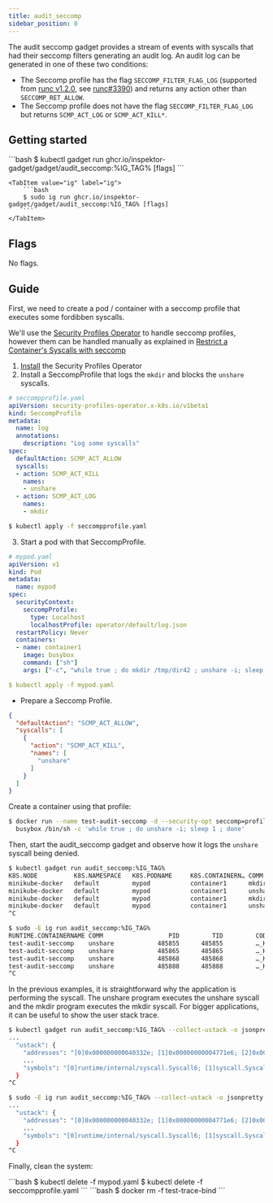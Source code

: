 ```yaml
---
title: audit_seccomp
sidebar_position: 0
---
```



The audit seccomp gadget provides a stream of events with syscalls that had
their seccomp filters generating an audit log. An audit log can be generated in
one of these two conditions:

* The Seccomp profile has the flag `SECCOMP_FILTER_FLAG_LOG` (supported from
  [runc v1.2.0](https://github.com/opencontainers/runc/releases/tag/v1.2.0),
  see [runc#3390](https://github.com/opencontainers/runc/pull/3390)) and returns
  any action other than `SECCOMP_RET_ALLOW`.
* The Seccomp profile does not have the flag `SECCOMP_FILTER_FLAG_LOG` but
  returns `SCMP_ACT_LOG` or `SCMP_ACT_KILL*`.

## Getting started

<Tabs groupId="env">
    <TabItem value="kubectl-gadget" label="kubectl gadget">
        ```bash
        $ kubectl gadget run ghcr.io/inspektor-gadget/gadget/audit_seccomp:%IG_TAG% [flags]
        ```
    </TabItem>

    <TabItem value="ig" label="ig">
        ```bash
        $ sudo ig run ghcr.io/inspektor-gadget/gadget/audit_seccomp:%IG_TAG% [flags]
        ```
    </TabItem>
</Tabs>

## Flags

No flags.

## Guide

First, we need to create a pod / container with a seccomp profile that executes
some fordibben syscalls.

<Tabs groupId="env">
<TabItem value="kubectl-gadget" label="kubectl gadget">

We'll use the [Security Profiles
Operator](https://github.com/kubernetes-sigs/security-profiles-operator) to
handle seccomp profiles, however them can be handled manually as explained in
[Restrict a Container's Syscalls with
seccomp](https://kubernetes.io/docs/tutorials/security/seccomp/)

1. [Install](https://github.com/kubernetes-sigs/security-profiles-operator/blob/main/installation-usage.md#install-operator) the Security Profiles Operator
2. Install a SeccompProfile that logs the `mkdir` and blocks the `unshare` syscalls.

```yaml
# seccompprofile.yaml
apiVersion: security-profiles-operator.x-k8s.io/v1beta1
kind: SeccompProfile
metadata:
  name: log
  annotations:
    description: "Log some syscalls"
spec:
  defaultAction: SCMP_ACT_ALLOW
  syscalls:
  - action: SCMP_ACT_KILL
    names:
    - unshare
  - action: SCMP_ACT_LOG
    names:
    - mkdir
```

```bash
$ kubectl apply -f seccompprofile.yaml
```

3. Start a pod with that SeccompProfile.

```yaml
# mypod.yaml
apiVersion: v1
kind: Pod
metadata:
  name: mypod
spec:
  securityContext:
    seccompProfile:
      type: Localhost
      localhostProfile: operator/default/log.json
  restartPolicy: Never
  containers:
  - name: container1
    image: busybox
    command: ["sh"]
    args: ["-c", "while true ; do mkdir /tmp/dir42 ; unshare -i; sleep 1; done"]
```

```yaml
$ kubectl apply -f mypod.yaml
```

</TabItem>

<TabItem value="ig" label="ig">

* Prepare a Seccomp Profile.

```json
{
  "defaultAction": "SCMP_ACT_ALLOW",
  "syscalls": [
    {
      "action": "SCMP_ACT_KILL",
      "names": [
        "unshare"
      ]
    }
  ]
}
```

Create a container using that profile:

```bash
$ docker run --name test-audit-seccomp -d --security-opt seccomp=profile.json \
  busybox /bin/sh -c 'while true ; do unshare -i; sleep 1 ; done'
```

</TabItem>
</Tabs>

Then, start the audit_seccomp gadget and observe how it logs the `unshare` syscall being denied.

<Tabs groupId="env">
<TabItem value="kubectl-gadget" label="kubectl gadget">

```bash
$ kubectl gadget run audit_seccomp:%IG_TAG%
K8S.NODE          K8S.NAMESPACE   K8S.PODNAME     K8S.CONTAINERN… COMM          PID     TID      CODE      SYSCALL
minikube-docker   default         mypod           container1      mkdir       60482   60482      …_RET_LOG SYS_MKDIR
minikube-docker   default         mypod           container1      unshare     60483   60483      …L_THREAD SYS_UNSH…
minikube-docker   default         mypod           container1      mkdir       60553   60553      …_RET_LOG SYS_MKDIR
minikube-docker   default         mypod           container1      unshare     60554   60554      …L_THREAD SYS_UNSH…
^C
```

</TabItem>

<TabItem value="ig" label="ig">

```bash
$ sudo -E ig run audit_seccomp:%IG_TAG%
RUNTIME.CONTAINERNAME COMM                  PID         TID         CODE          SYSCALL
test-audit-seccomp    unshare            485855      485855         …_KILL_THREAD SYS_UNSHARE
test-audit-seccomp    unshare            485865      485865         …_KILL_THREAD SYS_UNSHARE
test-audit-seccomp    unshare            485868      485868         …_KILL_THREAD SYS_UNSHARE
test-audit-seccomp    unshare            485888      485888         …_KILL_THREAD SYS_UNSHARE
^C
```

</TabItem>
</Tabs>

In the previous examples, it is straightforward why the application is
performing the syscall. The unshare program executes the unshare syscall and
the mkdir program executes the mkdir syscall. For bigger applications, it can
be useful to show the user stack trace.

<Tabs groupId="env">
<TabItem value="kubectl-gadget" label="kubectl gadget">

```bash
$ kubectl gadget run audit_seccomp:%IG_TAG% --collect-ustack -o jsonpretty
...
  "ustack": {
    "addresses": "[0]0x000000000040332e; [1]0x00000000004771e6; [2]0x000000000047752e; [3]0x000000000048250b; [4]0x00000000004829ae; [5]0x0000000000482a7e; [6]0x0000000000482afe; [7]0x0000000000482b7e; [8]0x0000000000435a9d; [9]0x00000000004625a1; ",
    ...
    "symbols": "[0]runtime/internal/syscall.Syscall6; [1]syscall.Syscall; [2]syscall.Syscall.abi0; [3]golang.org/x/sys/unix.Chroot; [4]main.level3; [5]main.level2; [6]main.level1; [7]main.main; [8]runtime.main; [9]runtime.goexit.abi0; "
  }
^C
```

</TabItem>

<TabItem value="ig" label="ig">

```bash
$ sudo -E ig run audit_seccomp:%IG_TAG% --collect-ustack -o jsonpretty
...
  "ustack": {
    "addresses": "[0]0x000000000040332e; [1]0x00000000004771e6; [2]0x000000000047752e; [3]0x000000000048250b; [4]0x00000000004829ae; [5]0x0000000000482a7e; [6]0x0000000000482afe; [7]0x0000000000482b7e; [8]0x0000000000435a9d; [9]0x00000000004625a1; ",
    ...
    "symbols": "[0]runtime/internal/syscall.Syscall6; [1]syscall.Syscall; [2]syscall.Syscall.abi0; [3]golang.org/x/sys/unix.Chroot; [4]main.level3; [5]main.level2; [6]main.level1; [7]main.main; [8]runtime.main; [9]runtime.goexit.abi0; "
  }
^C
```

</TabItem>
</Tabs>

Finally, clean the system:

<Tabs groupId="env">
<TabItem value="kubectl-gadget" label="kubectl gadget">
```bash
$ kubectl delete -f mypod.yaml
$ kubectl delete -f seccompprofile.yaml
```
</TabItem>

<TabItem value="ig" label="ig">
```bash
$ docker rm -f test-trace-bind
```
</TabItem>
</Tabs>
